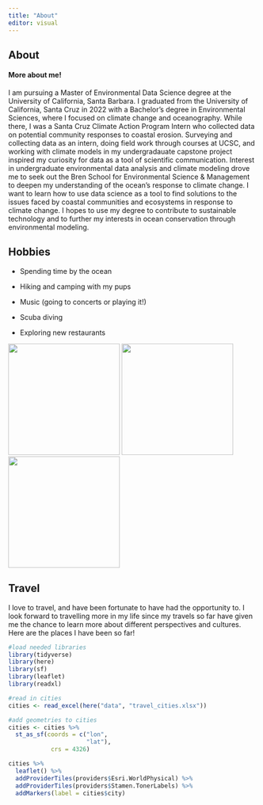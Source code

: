 ```yaml
---
title: "About"
editor: visual
---
```


::: panel-tabset

## About

<h4>More about me!</h4>
I am pursuing a Master of Environmental Data Science degree at the University of California, Santa Barbara. I graduated from the University of California, Santa Cruz in 2022 with a Bachelor's degree in Environmental Sciences, where I focused on climate change and oceanography. While there, I was a Santa Cruz Climate Action Program Intern who collected data on potential community responses to coastal erosion. Surveying and collecting data as an intern, doing field work through courses at UCSC, and working with climate models in my undergradauate capstone project inspired my curiosity for data as a tool of scientific communication. Interest in undergraduate  environmental data analysis and climate modeling drove me to seek out the Bren School for Environmental Science & Management to deepen my understanding of the ocean's response to climate change. I want to learn how to use data science as a tool to find solutions to the issues faced by coastal communities and ecosystems in response to climate change. I hopes to use my degree to contribute to sustainable technology and to further my interests in ocean conservation through environmental modeling.

## Hobbies


-   Spending time by the ocean

-   Hiking and camping with my pups

-   Music (going to concerts or playing it!)

-   Scuba diving

-   Exploring new restaurants

![](images/IMG_0653.jpg){width="225"}
![](images/IMG_1110.jpg){width="225"}
![](images/IMG_5398.jpg){width="225"} 

## Travel

I love to travel, and have been fortunate to have had the opportunity to. I look forward to travelling more in my life since my travels so far have given me the chance to learn more about different perspectives and cultures. Here are the places I have been so far!

```r
#load needed libraries
library(tidyverse)
library(here)
library(sf)
library(leaflet)
library(readxl)

#read in cities
cities <- read_excel(here("data", "travel_cities.xlsx"))

#add geometries to cities
cities <- cities %>% 
  st_as_sf(coords = c("lon",
                      "lat"),
            crs = 4326)

cities %>% 
  leaflet() %>% 
  addProviderTiles(providers$Esri.WorldPhysical) %>% 
  addProviderTiles(providers$Stamen.TonerLabels) %>% 
  addMarkers(label = cities$city)


```

:::